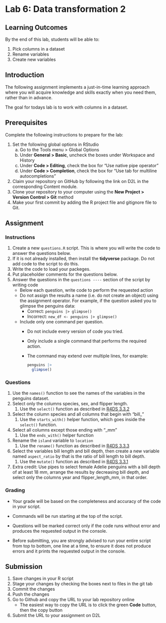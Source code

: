# Lab 6: Data transformation 2

## Learning Outcomes

By the end of this lab, students will be able to:

1.  Pick columns in a dataset
2.  Rename variables
3.  Create new variables

## Introduction

The following assignment implements a just-in-time learning approach where you will acquire knowledge and skills exactly when you need them, rather than in advance.

The goal for todays lab is to work with columns in a dataset.

## Prerequisites

Complete the following instructions to prepare for the lab:

1.  Set the following global options in RStudio
    a.  Go to the Tools menu \> Global Options
    b.  Under **General \> Basic**, uncheck the boxes under Workspace and History
    c.  Under **Code \> Editing**, check the box for "Use native pipe operator"
    d.  Under **Code \> Completion**, check the box for "Use tab for multiline autocompletions"
2.  Claim your repository on GitHub by following the link on D2L in the corresponding Content module.
3.  Clone your repository to your computer using the **New Project \> Version Control \> Git** method
4.  Make your first commit by adding the R project file and gitignore file to Git.

## Assignment

### Instructions

1.  Create a new `questions.R` script. This is where you will write the code to answer the questions below.
2.  If it is not already installed, then install the **tidyverse** package. Do not add code to the script to do this.
3.  Write the code to load your packeges.
4.  Put placeholder comments for the questions below.
5.  Answer the questions in the `questions ----` section of the script by writing code
    -   Below each question, write code to perform the requested action
    -   Do not assign the results a name (i.e. do not create an object) using the assignment operator. For example, if the question asked you to glimpse the penguins data:
        -   Correct: `penguins |> glimpse()`
        -   Incorrect: `new_df <- penguins |> glimpse()`
    -   Include only one command per question.
        -   Do not include every version of code you tried.

        -   Only include a single command that performs the required action.

        -   The command may extend over multiple lines, for example:

            ``` r
            penguins |>
              glimpse()
            ```

### Questions

1.  Use the `names()` function to see the names of the variables in the penguins dataset.
2.  Select only the columns species, sex, and flipper length.
    1.  Use the `select()` function as described in [R4DS 3.3.2](https://r4ds.hadley.nz/data-transform.html#columns)
3.  Select the column species and all columns that begin with "bill\_"
    1.  Use the `starts_with()` helper function, which goes inside the `select()` function.
4.  Select all columns except those ending with "\_mm"
    1.  Use the `ends_with()` helper function
5.  Rename the `island` variable to `location`
    1.  Use the `rename()` function as described in [R4DS 3.3.3](https://r4ds.hadley.nz/data-transform.html#rename)
6.  Select the variables bill length and bill depth, then create a new variable named `aspect_ratio` by that is the ratio of bill length to bill depth.
    1.  Use the `mutate()` function as described in [R4DS 3.3.1](https://r4ds.hadley.nz/data-transform.html#sec-mutate)
7.  Extra credit: Use pipes to select female Adelie penguins with a bill depth of at least 18 mm, arrange the results by decreasing bill depth, and select only the columns year and flipper_length_mm, in that order.

### Grading

-   Your grade will be based on the completeness and accuracy of the code in your script.

-   Commands will be run starting at the top of the script.

-   Questions will be marked correct only if the code runs without error and produces the requested output in the console.

-   Before submitting, you are strongly advised to run your entire script from top to bottom, one line at a time, to ensure it does not produce errors and it prints the requested output in the console.

## Submission

1.  Save changes in your R script
2.  Stage your changes by checking the boxes next to files in the git tab
3.  Commit the changes
4.  Push the changes
5.  Go to Github and copy the URL to your lab repository online
    -   The easiest way to copy the URL is to click the green **Code** button, then the copy button
6.  Submit the URL to your assignment on D2L
